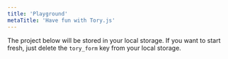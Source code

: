 ```yaml
---
title: 'Playground'
metaTitle: 'Have fun with Tory.js'
---
```



The project below will be stored in your local storage. If you want to start fresh, just delete the `tory_form` key from your local storage.

<div style={{ minHeight: '800px', minWidth: '800px', position: 'relative'}}>

<Editor />

</div>